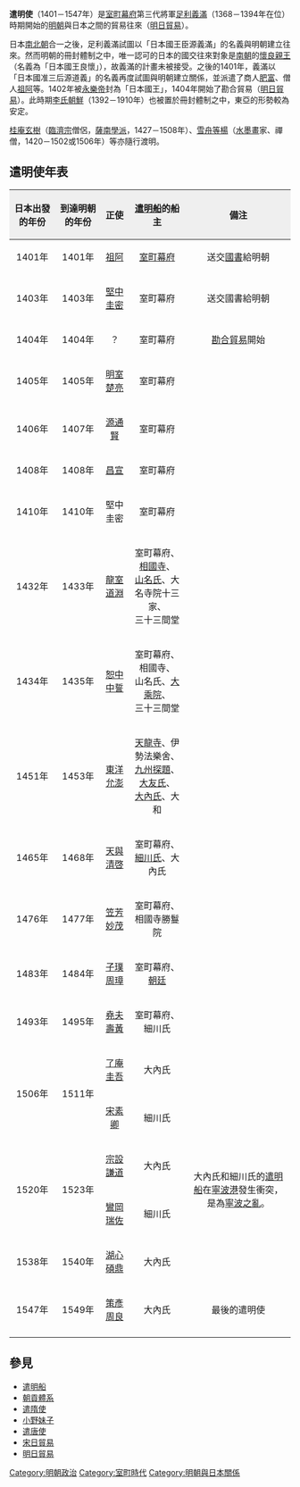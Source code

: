{{japanese|japanese=遣明使|kana=けんみんし|romaji=Kenminshi}}
{{Unreferenced|time=2017-01-23}}
'''遣明使'''（1401－1547年）是[[室町幕府|室町幕府]]第三代將軍[[足利義滿|足利義滿]]（1368－1394年在位）時期開始的[[明朝|明朝]]與日本之間的貿易往來（[[明日貿易|明日貿易]]）。

日本[[南北朝_(日本)|南北朝]]合一之後，足利義滿試圖以「日本國王臣源義滿」的名義與明朝建立往來。然而明朝的冊封體制之中，唯一認可的日本的國交往來對象是[[南朝_(日本)|南朝]]的[[懷良親王|懷良親王]]（名義為「日本國王良懷」），故義滿的計畫未被接受。之後的1401年，義滿以「日本國准三后源道義」的名義再度試圖與明朝建立關係，並派遣了商人[[肥富|肥富]]、僧人[[祖阿|祖阿]]等。1402年被[[永樂帝|永樂帝]]封為「日本國王」，1404年開始了勘合貿易（[[明日貿易|明日貿易]]）。此時期[[李氏朝鮮|李氏朝鮮]]（1392－1910年）也被置於冊封體制之中，東亞的形勢較為安定。

[[桂庵玄樹|桂庵玄樹]]（[[臨濟宗|臨濟宗]]僧侶，[[薩南學派|薩南學派]]，1427－1508年）、[[雪舟等楊|雪舟等楊]]（[[水墨畫|水墨畫]]家、禪僧，1420－1502或1506年）等亦隨行渡明。

==遣明使年表==
{| border=1 cellpadding=4 cellspacing=0
! align="center" style="background:#efefef;" | 日本出發的年份
! align="center" style="background:#efefef;" | 到達明朝的年份
! align="center" style="background:#efefef;" | 正使
! align="center" style="background:#efefef;" | [[遣明船|遣明船]]的船主
! align="center" style="background:#efefef;" | 備注
|-
| 1401年 || 1401年 || [[祖阿|祖阿]] || [[室町幕府|室町幕府]] || 送交[[國書|國書]]給明朝
|-
| 1403年 || 1403年 || [[堅中圭密|堅中圭密]] || 室町幕府 || 送交國書給明朝
|-
| 1404年 || 1404年 || ？ || 室町幕府 || [[勘合貿易|勘合貿易]]開始
|-
| 1405年 || 1405年 || [[明室楚亮|明室楚亮]] || 室町幕府 || 
|-
| 1406年 || 1407年 || [[源通賢|源通賢]] || 室町幕府 ||
|-
| 1408年 || 1408年 || [[昌宣|昌宣]] || 室町幕府 ||
|-
| 1410年 || 1410年 || 堅中圭密 || 室町幕府 ||
|-
| 1432年 || 1433年 || [[龍室道淵|龍室道淵]] || 室町幕府、[[相國寺|相國寺]]、<br/>[[山名氏|山名氏]]、大名寺院十三家、<br/>三十三間堂 ||
|-
| 1434年 || 1435年 || [[恕中中誓|恕中中誓]] || 室町幕府、相國寺、<br/>山名氏、[[大乘院|大乘院]]、<br/>三十三間堂 ||
|-
| 1451年 || 1453年 || [[東洋允澎|東洋允澎]] || [[天龍寺|天龍寺]]、伊勢法樂舍、<br/>[[九州探題|九州探題]]、[[大友氏|大友氏]]、<br/>[[大內氏|大內氏]]、大和{{link-ja|談山神社|談山神社|多武峰}} ||
|-
| 1465年 || 1468年 || [[天與清啓|天與清啓]] || 室町幕府、[[細川氏|細川氏]]、大內氏 ||
|-
| 1476年 || 1477年 || [[笠芳妙茂|笠芳妙茂]] || 室町幕府、相國寺勝鬘院 ||
|-
| 1483年 || 1484年 || [[子璞周璋|子璞周璋]] || 室町幕府、[[日本天皇|朝廷]] ||
|-
| 1493年 || 1495年 || [[堯夫壽黃|堯夫壽黃]] || 室町幕府、細川氏 ||
|-
| rowspan="2"|1506年|| rowspan="2"|1511年 || [[了庵圭吾|了庵圭吾]] || 大內氏 || rowspan="2"|
|-
| [[宋素卿|宋素卿]] || 細川氏 
|-
| rowspan="2"|1520年 || rowspan="2"|1523年 || [[宗設謙道|宗設謙道]] || 大內氏 || rowspan="2"|大內氏和細川氏的[[遣明船|遣明船]]在[[寧波|寧波港]]發生衝突，是為[[寧波之亂|寧波之亂]]。
|-
| [[鸞岡瑞佐|鸞岡瑞佐]] || 細川氏 
|-
| 1538年 || 1540年 || [[湖心碩鼎|湖心碩鼎]] || 大內氏 ||
|-
| 1547年 || 1549年 || [[策彥周良|策彥周良]] || 大內氏 || 最後的遣明使
|-
|}

== 參見 ==
*[[遣明船|遣明船]]
*[[朝貢體系|朝貢體系]]
*[[遣隋使|遣隋使]]
*[[小野妹子|小野妹子]]
*[[遣唐使|遣唐使]]
*[[宋日貿易|宋日貿易]]
*[[明日貿易|明日貿易]]

[[Category:明朝政治|Category:明朝政治]]
[[Category:室町時代|Category:室町時代]]
[[Category:明朝與日本關係|Category:明朝與日本關係]]